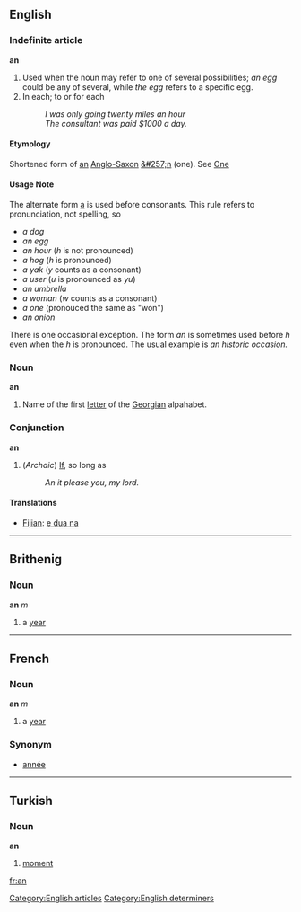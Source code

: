 ==English==

===Indefinite article===
'''an'''

# Used when the noun may refer to one of several possibilities; ''an egg'' could be any of several, while ''the egg'' refers to a specific egg.
# In each; to or for each
#: ''I was only going twenty miles an hour''
#: ''The consultant was paid $1000 a day.''

====Etymology====
Shortened form of [[an]] [[Anglo-Saxon]] [[&#257;n]] (one). See [[One]]
<!-- Second sense may have this etymology (?):
Derived from the preposition meaning "on"
-->


====Usage Note====

The alternate form [[a]] is used before consonants.  This rule refers to pronunciation, not spelling, so

* ''a dog''
* ''an egg''
* ''an hour'' (''h'' is not pronounced)
* ''a hog'' (''h'' is pronounced)
* ''a yak'' (''y'' counts as a consonant)
* ''a user'' (''u'' is pronounced as ''yu'')
* ''an umbrella''
* ''a woman'' (''w'' counts as a consonant)
* ''a one'' (pronouced the same as "won")
* ''an onion''

There is one occasional exception.  The form ''an'' is sometimes used before ''h'' even when the ''h'' is pronounced.  The usual example is ''an historic occasion.''

===Noun===
'''an'''

#Name of the first [[letter]] of the [[Georgian]] alpahabet.

===Conjunction===
'''an'''

# (''Archaic'') [[If]], so long as
#: ''An it please you, my lord.''

====Translations====
*[[Fijian]]: [[e dua na]]

----
==Brithenig==
===Noun===
'''an''' ''m''

#a [[year]]
----

==French==
===Noun===
'''an''' ''m''

# a [[year]]

===Synonym===
*[[année]]

----
==Turkish==

===Noun===
'''an'''

#[[moment]]

[[Category:English articles]]
[[Category:English determiners]]
[[fr:an]]